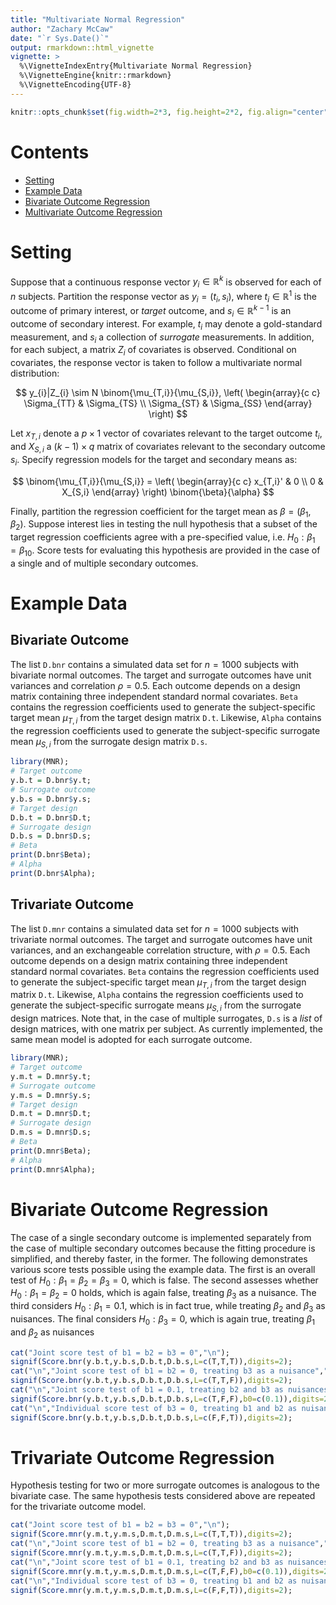 ```yaml
---
title: "Multivariate Normal Regression"
author: "Zachary McCaw"
date: "`r Sys.Date()`"
output: rmarkdown::html_vignette
vignette: >
  %\VignetteIndexEntry{Multivariate Normal Regression}
  %\VignetteEngine{knitr::rmarkdown}
  %\VignetteEncoding{UTF-8}
---
```


```r
knitr::opts_chunk$set(fig.width=2*3, fig.height=2*2, fig.align="center", fig.path='Figs/',echo=T, warning=F, message=F, cache=T, results='hold');
```

# Contents

* [Setting](#setting)
* [Example Data](#example-data)
* [Bivariate Outcome Regression](#bivariate-outcome-regression)
* [Multivariate Outcome Regression](#multivariate-outcome-regression)

# Setting

Suppose that a continuous response vector $y_{i}\in\mathbb{R}^{k}$ is observed for each of $n$ subjects. Partition the response vector as $y_{i} = (t_{i},s_{i})$, where $t_{i}\in\mathbb{R}^{1}$ is the outcome of primary interest, or *target* outcome, and $s_{i}\in\mathbb{R}^{k-1}$ is an outcome of secondary interest. For example, $t_{i}$ may denote a gold-standard measurement, and $s_{i}$ a collection of *surrogate* measurements. In addition, for each subject, a matrix $Z_{i}$ of covariates is observed. Conditional on covariates, the response vector is taken to follow a multivariate normal distribution:

$$
y_{i}|Z_{i} \sim N \binom{\mu_{T,i}}{\mu_{S,i}}, \left(
\begin{array}{c c}
\Sigma_{TT} & \Sigma_{TS} \\
\Sigma_{ST} & \Sigma_{SS}
\end{array}
\right)
$$

Let $x_{T,i}$ denote a $p \times 1$ vector of covariates relevant to the target outcome $t_{i}$, and $X_{S,i}$ a $(k-1) \times q$ matrix of covariates relevant to the secondary outcome $s_{i}$. Specify regression models for the target and secondary means as:

$$
\binom{\mu_{T,i}}{\mu_{S,i}} = \left(
\begin{array}{c c}
x_{T,i}' & 0 \\
0 & X_{S,i}
\end{array}
\right)
\binom{\beta}{\alpha}
$$

Finally, partition the regression coefficient for the target mean as $\beta = (\beta_{1},\beta_{2})$. Suppose interest lies in testing the null hypothesis that a subset of the target regression coefficients agree with a pre-specified value, i.e. $H_{0}:\beta_{1} = \beta_{10}$. Score tests for evaluating this hypothesis are provided in the case of a single and of multiple secondary outcomes. 

# Example Data
## Bivariate Outcome
The list `D.bnr` contains a simulated data set for $n=1000$ subjects with bivariate normal outcomes. The target and surrogate outcomes have unit variances and correlation $\rho=0.5$. Each outcome depends on a design matrix containing three independent standard normal covariates. `Beta` contains the regression coefficients used to generate the subject-specific target mean $\mu_{T,i}$ from the target design matrix `D.t`. Likewise, `Alpha` contains the regression coefficients used to generate the subject-specific surrogate mean $\mu_{S,i}$ from the surrogate design matrix `D.s`. 

```r
library(MNR);
# Target outcome
y.b.t = D.bnr$y.t;
# Surrogate outcome
y.b.s = D.bnr$y.s;
# Target design
D.b.t = D.bnr$D.t;
# Surrogate design
D.b.s = D.bnr$D.s;
# Beta
print(D.bnr$Beta);
# Alpha
print(D.bnr$Alpha);
```
## Trivariate Outcome
The list `D.mnr` contains a simulated data set for $n=1000$ subjects with trivariate normal outcomes. The target and surrogate outcomes have unit variances, and an exchangeable correlation structure, with $\rho=0.5$. Each outcome depends on a design matrix containing three independent standard normal covariates. `Beta` contains the regression coefficients used to generate the subject-specific target mean $\mu_{T,i}$ from the target design matrix `D.t`. Likewise, `Alpha` contains the regression coefficients used to generate the subject-specific surrogate means $\mu_{S,i}$ from the surrogate design matrices. Note that, in the case of multiple surrogates, `D.s` is a *list* of design matrices, with one matrix per subject. As currently implemented, the same mean model is adopted for each surrogate outcome. 

```r
library(MNR);
# Target outcome
y.m.t = D.mnr$y.t;
# Surrogate outcome
y.m.s = D.mnr$y.s;
# Target design
D.m.t = D.mnr$D.t;
# Surrogate design
D.m.s = D.mnr$D.s;
# Beta
print(D.mnr$Beta);
# Alpha
print(D.mnr$Alpha);
```

# Bivariate Outcome Regression
The case of a single secondary outcome is implemented separately from the case of multiple secondary outcomes because the fitting procedure is simplified, and thereby faster, in the former. The following demonstrates various score tests possible using the example data. The first is an overall test of $H_{0}:\beta_{1}=\beta_{2}=\beta_{3}=0$, which is false. The second assesses whether $H_{0}:\beta_{1}=\beta_{2}=0$ holds, which is again false, treating $\beta_{3}$ as a nuisance. The third considers $H_{0}:\beta_{1}=0.1$, which is in fact true, while treating $\beta_{2}$ and $\beta_{3}$ as nuisances. The final considers $H_{0}:\beta_{3}=0$, which is again true, treating $\beta_{1}$ and $\beta_{2}$ as nuisances

```r
cat("Joint score test of b1 = b2 = b3 = 0","\n");
signif(Score.bnr(y.b.t,y.b.s,D.b.t,D.b.s,L=c(T,T,T)),digits=2);
cat("\n","Joint score test of b1 = b2 = 0, treating b3 as a nuisance","\n");
signif(Score.bnr(y.b.t,y.b.s,D.b.t,D.b.s,L=c(T,T,F)),digits=2);
cat("\n","Joint score test of b1 = 0.1, treating b2 and b3 as nuisances","\n");
signif(Score.bnr(y.b.t,y.b.s,D.b.t,D.b.s,L=c(T,F,F),b0=c(0.1)),digits=2);
cat("\n","Individual score test of b3 = 0, treating b1 and b2 as nuisances","\n");
signif(Score.bnr(y.b.t,y.b.s,D.b.t,D.b.s,L=c(F,F,T)),digits=2);
```

# Trivariate Outcome Regression
Hypothesis testing for two or more surrogate outcomes is analogous to the bivariate case. The same hypothesis tests considered above are repeated for the trivariate outcome model. 

```r
cat("Joint score test of b1 = b2 = b3 = 0","\n");
signif(Score.mnr(y.m.t,y.m.s,D.m.t,D.m.s,L=c(T,T,T)),digits=2);
cat("\n","Joint score test of b1 = b2 = 0, treating b3 as a nuisance","\n");
signif(Score.mnr(y.m.t,y.m.s,D.m.t,D.m.s,L=c(T,T,F)),digits=2);
cat("\n","Joint score test of b1 = 0.1, treating b2 and b3 as nuisances","\n");
signif(Score.mnr(y.m.t,y.m.s,D.m.t,D.m.s,L=c(T,F,F),b0=c(0.1)),digits=2);
cat("\n","Individual score test of b3 = 0, treating b1 and b2 as nuisances","\n");
signif(Score.mnr(y.m.t,y.m.s,D.m.t,D.m.s,L=c(F,F,T)),digits=2);
```